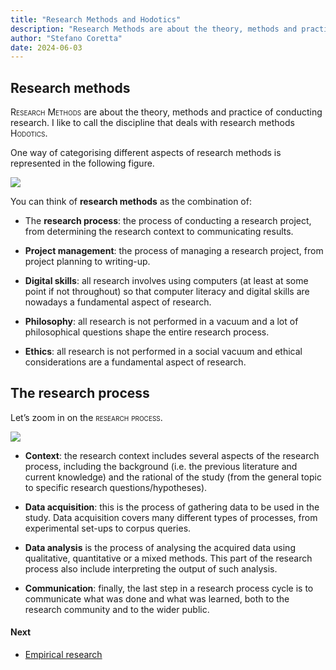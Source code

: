 ```yaml
---
title: "Research Methods and Hodotics"
description: "Research Methods are about the theory, methods and practice of conducting research"
author: "Stefano Coretta"
date: 2024-06-03
---
```


## Research methods

[Research Methods]{.smallcaps} are about the theory, methods and practice of conducting research. I like to call the discipline that deals with research methods [Hodotics]{.smallcaps}.

One way of categorising different aspects of research methods is represented in the following figure.

![](/img/res-methods-2.png){fig-align="center"}

You can think of **research methods** as the combination of:

-   The **research process**: the process of conducting a research project, from determining the research context to communicating results.

-   **Project management**: the process of managing a research project, from project planning to writing-up.

-   **Digital skills**: all research involves using computers (at least at some point if not throughout) so that computer literacy and digital skills are nowadays a fundamental aspect of research.

-   **Philosophy**: all research is not performed in a vacuum and a lot of philosophical questions shape the entire research process.

-   **Ethics**: all research is not performed in a social vacuum and ethical considerations are a fundamental aspect of research.

## The research process

Let's zoom in on the [research process]{.smallcaps}.

![](/img/res-process.png){fig-align="center"}

-   **Context**: the research context includes several aspects of the research process, including the background (i.e. the previous literature and current knowledge) and the rational of the study (from the general topic to specific research questions/hypotheses).

-   **Data acquisition**: this is the process of gathering data to be used in the study. Data acquisition covers many different types of processes, from experimental set-ups to corpus queries.

-   **Data analysis** is the process of analysing the acquired data using qualitative, quantitative or a mixed methods. This part of the research process also include interpreting the output of such analysis.

-   **Communication**: finally, the last step in a research process cycle is to communicate what was done and what was learned, both to the research community and to the wider public.

::: callout-note
#### Next

- [Empirical research](research-context.qmd)

:::
